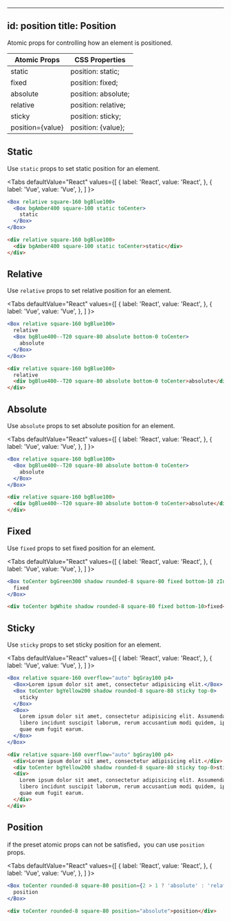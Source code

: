 
---
id: position
title: Position
---


Atomic props for controlling how an element is positioned.

| Atomic Props     | CSS Properties      |
| ---------------- | ------------------- |
| static           | position: static;   |
| fixed            | position: fixed;    |
| absolute         | position: absolute; |
| relative         | position: relative; |
| sticky           | position: sticky;   |
| position={value} | position: {value};  |

## Static

Use `static` props to set static position for an element.

<Tabs
defaultValue="React"
values={[
{ label: 'React', value: 'React', },
{ label: 'Vue', value: 'Vue', },
]
}>
<TabItem value="React">

```jsx live
<Box relative square-160 bgBlue100>
  <Box bgAmber400 square-100 static toCenter>
    static
  </Box>
</Box>
```

</TabItem>
<TabItem value="Vue">

```html
<div relative square-160 bgBlue100>
  <div bgAmber400 square-100 static toCenter>static</div>
</div>
```

</TabItem>
</Tabs>

## Relative

Use `relative` props to set relative position for an element.

<Tabs
defaultValue="React"
values={[
{ label: 'React', value: 'React', },
{ label: 'Vue', value: 'Vue', },
]
}>
<TabItem value="React">

```jsx live
<Box relative square-160 bgBlue100>
  relative
  <Box bgBlue400--T20 square-80 absolute bottom-0 toCenter>
    absolute
  </Box>
</Box>
```

</TabItem>
<TabItem value="Vue">

```html
<div relative square-160 bgBlue100>
  relative
  <div bgBlue400--T20 square-80 absolute bottom-0 toCenter>absolute</div>
</div>
```

</TabItem>
</Tabs>

## Absolute

Use `absolute` props to set absolute position for an element.

<Tabs
defaultValue="React"
values={[
{ label: 'React', value: 'React', },
{ label: 'Vue', value: 'Vue', },
]
}>
<TabItem value="React">

```jsx live
<Box relative square-160 bgBlue100>
  <Box bgBlue400--T20 square-80 absolute bottom-0 toCenter>
    absolute
  </Box>
</Box>
```

</TabItem>
<TabItem value="Vue">

```html
<div relative square-160 bgBlue100>
  <div bgBlue400--T20 square-80 absolute bottom-0 toCenter>absolute</div>
</div>
```

</TabItem>
</Tabs>

## Fixed

Use `fixed` props to set fixed position for an element.

<Tabs
defaultValue="React"
values={[
{ label: 'React', value: 'React', },
{ label: 'Vue', value: 'Vue', },
]
}>
<TabItem value="React">

```jsx live
<Box toCenter bgGreen300 shadow rounded-8 square-80 fixed bottom-10 zIndex-10000>
  fixed
</Box>
```

</TabItem>
<TabItem value="Vue">

```html
<div toCenter bgWhite shadow rounded-8 square-80 fixed bottom-10>fixed</div>
```

</TabItem>
</Tabs>

## Sticky

Use `sticky` props to set sticky position for an element.

<Tabs
defaultValue="React"
values={[
{ label: 'React', value: 'React', },
{ label: 'Vue', value: 'Vue', },
]
}>
<TabItem value="React">

```jsx live
<Box relative square-160 overflow="auto" bgGray100 p4>
  <Box>Lorem ipsum dolor sit amet, consectetur adipisicing elit.</Box>
  <Box toCenter bgYellow200 shadow rounded-8 square-80 sticky top-0>
    sticky
  </Box>
  <Box>
    Lorem ipsum dolor sit amet, consectetur adipisicing elit. Assumenda, quia temporibus eveniet a
    libero incidunt suscipit laborum, rerum accusantium modi quidem, ipsam illum quis sed voluptatum
    quae eum fugit earum.
  </Box>
</Box>
```

</TabItem>
<TabItem value="Vue">

```html
<div relative square-160 overflow="auto" bgGray100 p4>
  <div>Lorem ipsum dolor sit amet, consectetur adipisicing elit.</div>
  <div toCenter bgYellow200 shadow rounded-8 square-80 sticky top-0>sticky</div>
  <div>
    Lorem ipsum dolor sit amet, consectetur adipisicing elit. Assumenda, quia temporibus eveniet a
    libero incidunt suscipit laborum, rerum accusantium modi quidem, ipsam illum quis sed voluptatum
    quae eum fugit earum.
  </div>
</div>
```

</TabItem>
</Tabs>

## Position

if the preset atomic props can not be satisfied，you can use `position` props.

<Tabs
defaultValue="React"
values={[
{ label: 'React', value: 'React', },
{ label: 'Vue', value: 'Vue', },
]
}>
<TabItem value="React">

```jsx live
<Box toCenter rounded-8 square-80 position={2 > 1 ? 'absolute' : 'relative'}>
  position
</Box>
```

</TabItem>
<TabItem value="Vue">

```html
<div toCenter rounded-8 square-80 position="absolute">position</div>
```

</TabItem>
</Tabs>
